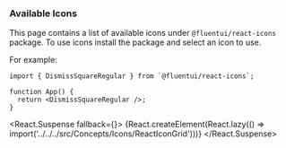 
<Meta title="Concepts/Developer/Icons/Icons Catalog" />

### Available Icons

This page contains a list of available icons under `@fluentui/react-icons` package. To use icons install the package and select an icon to use.

For example:

```tsx
import { DismissSquareRegular } from `@fluentui/react-icons`;

function App() {
  return <DismissSquareRegular />;
}
```

<React.Suspense fallback={<Spinner label="Loading..." />}>
  {React.createElement(React.lazy(() => import('../../../src/Concepts/Icons/ReactIconGrid')))}
</React.Suspense>
